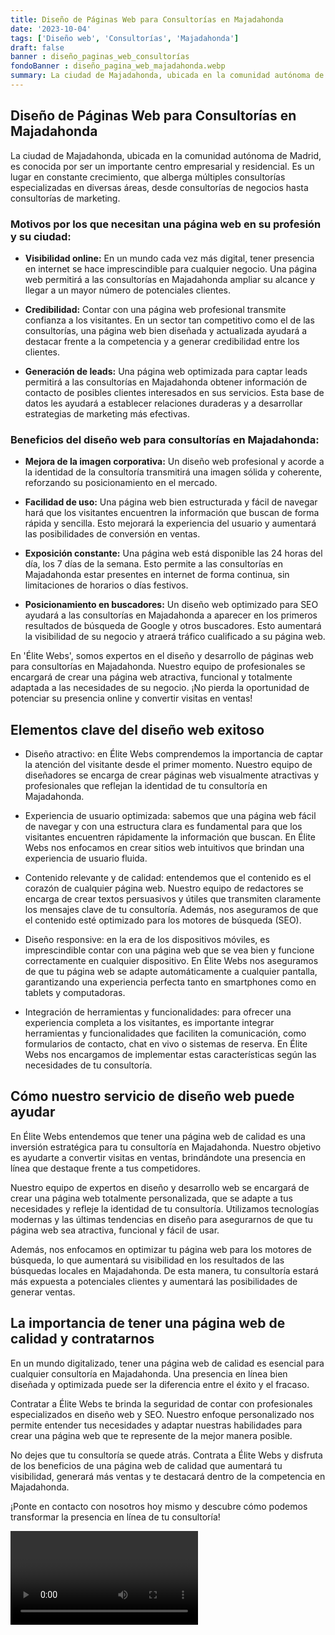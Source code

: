 ```yaml
---
title: Diseño de Páginas Web para Consultorías en Majadahonda
date: '2023-10-04'
tags: ['Diseño web', 'Consultorías', 'Majadahonda']
draft: false
banner : diseño_paginas_web_consultorías
fondoBanner : diseño_pagina_web_majadahonda.webp
summary: La ciudad de Majadahonda, ubicada en la comunidad autónoma de Madrid, es conocida por ser un importante centro empresarial y residencial. Es un lugar en constante crecimiento, que alberga múltiples consultorías especializadas en diversas áreas, desde consultorías de negocios hasta consultorías de marketing.
---
```


## Diseño de Páginas Web para Consultorías en Majadahonda

La ciudad de Majadahonda, ubicada en la comunidad autónoma de Madrid, es conocida por ser un importante centro empresarial y residencial. Es un lugar en constante crecimiento, que alberga múltiples consultorías especializadas en diversas áreas, desde consultorías de negocios hasta consultorías de marketing.

### Motivos por los que necesitan una página web en su profesión y su ciudad:

- **Visibilidad online:** En un mundo cada vez más digital, tener presencia en internet se hace imprescindible para cualquier negocio. Una página web permitirá a las consultorías en Majadahonda ampliar su alcance y llegar a un mayor número de potenciales clientes.

- **Credibilidad:** Contar con una página web profesional transmite confianza a los visitantes. En un sector tan competitivo como el de las consultorías, una página web bien diseñada y actualizada ayudará a destacar frente a la competencia y a generar credibilidad entre los clientes.

- **Generación de leads:** Una página web optimizada para captar leads permitirá a las consultorías en Majadahonda obtener información de contacto de posibles clientes interesados en sus servicios. Esta base de datos les ayudará a establecer relaciones duraderas y a desarrollar estrategias de marketing más efectivas.

### Beneficios del diseño web para consultorías en Majadahonda:

- **Mejora de la imagen corporativa:** Un diseño web profesional y acorde a la identidad de la consultoría transmitirá una imagen sólida y coherente, reforzando su posicionamiento en el mercado.

- **Facilidad de uso:** Una página web bien estructurada y fácil de navegar hará que los visitantes encuentren la información que buscan de forma rápida y sencilla. Esto mejorará la experiencia del usuario y aumentará las posibilidades de conversión en ventas.

- **Exposición constante:** Una página web está disponible las 24 horas del día, los 7 días de la semana. Esto permite a las consultorías en Majadahonda estar presentes en internet de forma continua, sin limitaciones de horarios o días festivos.

- **Posicionamiento en buscadores:** Un diseño web optimizado para SEO ayudará a las consultorías en Majadahonda a aparecer en los primeros resultados de búsqueda de Google y otros buscadores. Esto aumentará la visibilidad de su negocio y atraerá tráfico cualificado a su página web.

En 'Élite Webs', somos expertos en el diseño y desarrollo de páginas web para consultorías en Majadahonda. Nuestro equipo de profesionales se encargará de crear una página web atractiva, funcional y totalmente adaptada a las necesidades de su negocio. ¡No pierda la oportunidad de potenciar su presencia online y convertir visitas en ventas!

<GifSeo />

<Cta />

## Elementos clave del diseño web exitoso

- Diseño atractivo: en Élite Webs comprendemos la importancia de captar la atención del visitante desde el primer momento. Nuestro equipo de diseñadores se encarga de crear páginas web visualmente atractivas y profesionales que reflejan la identidad de tu consultoría en Majadahonda.

- Experiencia de usuario optimizada: sabemos que una página web fácil de navegar y con una estructura clara es fundamental para que los visitantes encuentren rápidamente la información que buscan. En Élite Webs nos enfocamos en crear sitios web intuitivos que brindan una experiencia de usuario fluida.

- Contenido relevante y de calidad: entendemos que el contenido es el corazón de cualquier página web. Nuestro equipo de redactores se encarga de crear textos persuasivos y útiles que transmiten claramente los mensajes clave de tu consultoría. Además, nos aseguramos de que el contenido esté optimizado para los motores de búsqueda (SEO).

- Diseño responsive: en la era de los dispositivos móviles, es imprescindible contar con una página web que se vea bien y funcione correctamente en cualquier dispositivo. En Élite Webs nos aseguramos de que tu página web se adapte automáticamente a cualquier pantalla, garantizando una experiencia perfecta tanto en smartphones como en tablets y computadoras.

- Integración de herramientas y funcionalidades: para ofrecer una experiencia completa a los visitantes, es importante integrar herramientas y funcionalidades que faciliten la comunicación, como formularios de contacto, chat en vivo o sistemas de reserva. En Élite Webs nos encargamos de implementar estas características según las necesidades de tu consultoría.

## Cómo nuestro servicio de diseño web puede ayudar

En Élite Webs entendemos que tener una página web de calidad es una inversión estratégica para tu consultoría en Majadahonda. Nuestro objetivo es ayudarte a convertir visitas en ventas, brindándote una presencia en línea que destaque frente a tus competidores.

Nuestro equipo de expertos en diseño y desarrollo web se encargará de crear una página web totalmente personalizada, que se adapte a tus necesidades y refleje la identidad de tu consultoría. Utilizamos tecnologías modernas y las últimas tendencias en diseño para asegurarnos de que tu página web sea atractiva, funcional y fácil de usar.

Además, nos enfocamos en optimizar tu página web para los motores de búsqueda, lo que aumentará su visibilidad en los resultados de las búsquedas locales en Majadahonda. De esta manera, tu consultoría estará más expuesta a potenciales clientes y aumentará las posibilidades de generar ventas.

## La importancia de tener una página web de calidad y contratarnos

En un mundo digitalizado, tener una página web de calidad es esencial para cualquier consultoría en Majadahonda. Una presencia en línea bien diseñada y optimizada puede ser la diferencia entre el éxito y el fracaso.

Contratar a Élite Webs te brinda la seguridad de contar con profesionales especializados en diseño web y SEO. Nuestro enfoque personalizado nos permite entender tus necesidades y adaptar nuestras habilidades para crear una página web que te represente de la mejor manera posible.

No dejes que tu consultoría se quede atrás. Contrata a Élite Webs y disfruta de los beneficios de una página web de calidad que aumentará tu visibilidad, generará más ventas y te destacará dentro de la competencia en Majadahonda.

¡Ponte en contacto con nosotros hoy mismo y descubre cómo podemos transformar la presencia en línea de tu consultoría!

<Video />

<CtaBot job='Consultorías' city='Majadahonda'/>

<Gmaps query='Majadahonda+españa+maps' />